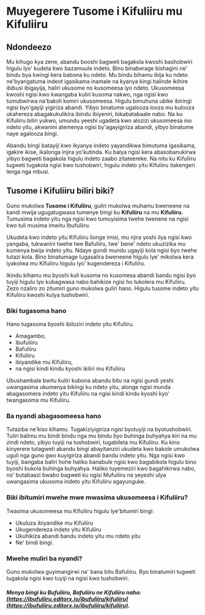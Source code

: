 # Muyegerere Tusome i Kifuliiru mu Kifuliiru
 
## Ndondeezo

Mu kihugo kya zene, abandu booshi bagweti bagakola kwoshi bashobwiri higulu lyo' kudeta kwo bazamuule indeto.
Bino binaberage bishagini ne' bindu bya kwingi kera babona ku ndeto. 
Mu bindu bihamu ibija ku ndeto ne'byangatuma indeot igasikama inamale na kyanya kingi halinde ikihire ibibusi ibigayija, haliri ukusome no kusomeesa iyo ndeto.
Ukusomeesa kwoshi ngisi kwo kwangaba kuliri kusoma nakwo, nga ngisi kwo tumubwirwa na'bakoli komiri ukusomeesa. Higulu bimuhuna ubike ibiringi ngisi byo'gayiji yigiriza abandi.
Yibyo binatume ugalooza looza mu kulooza ukahereza abagakukulikira ibindu ibiyeniri, bikabatabaale nabo. Na ku Kifuliiru biliri yukwo, umundu yeeshi ugadeta kwo alozizi ukusomeesa ino ndeto yitu, akwanini atemenya ngisi by'agayigiriza abandi, yibyo binatume naye agalooza bingi. 

Abandu bingi batayiji kwo ikyanya indeto yayandikwa bimutuma igasikama, igakire ikise, ikalonga injira yo'kutinda. Ku balya ngisi kera abasobanukirwa yibyo bagweti bagakola higulu indeto zaabo zitateereke.
Na nitu ku Kifuliiru tugweti tugakola ngisi kwo tushobwiri, higulu indeto yitu Kifuliiru itakengeri lenga nga mbusi.

## Tusome i Kifuliiru biliri biki?

Guno mukolwa **Tusome i Kifuliiru**, guliri mukolwa muhamu bweneene na kandi mwija ugugatugwasa tumenye bingi ku **Kifuliiru** na mu **Kifuliiru.** 
Tumusima indeto yitu nga ngisi kwo tumuyisima twehe twenene na ngisi kwo tuli musima imwitu Ibufuliiru.

Ukudeta kwo indeto yitu Kifuliiru ilonge imisi, mu njira yoshi ilya ngisi kwo yangaba, tukwanini twehe twe Bafuliiru,
twe' bene' ndeto ukuzizika mu kumenya bwija indeto yitu.
Ndaye gundi mundu ugayiji kola ngisi byo twehe tutazi kola. Bino binatumage tugasalira bweneene higulu lye' mikolwa kera iyakolwa mu Kifuliiru higulu lyo' kugendereza i Kifuliiru.

Ikindu kihamu mu byoshi kuli kusoma no kusomesa abandi bandu ngisi byo tuyiji higulu lyo kubagwasa nabo bahikize ngisi ho tukolera mu Kifuliiru. Zezo nzaliro zo zitumiri guno mukolwa guliri hano. Higulu tusome indeto yitu Kifuliiru kwoshi kulya tushobwiri.

### Biki tugasoma hano
Hano tugasoma byoshi ibiloziri indeto yitu Kifuliiru. 
- Amagambo, 
- Ibufuliiru
- Bafuliiru
- Kifuliiru
- ibiyandike mu Kifuliiru, 
- na ngisi kindi kindu kyoshi ikiliri mu Kifuliiru

Ubushambale bwitu kuliri kubona abandu bitu na ngisi gundi yeshi uwangasima ukumenya bikingi ku ndeto yitu, alonge ngisi munda abagasomera indeto yitu Kifuliiru na ngisi kindi kindu kyoshi kyo' twangasoma mu Kifuliiru.


### Ba nyandi abagasomeesa hano

Tutaziba ne'kiso kihamu. Tugakiziyigiriza ngisi byotuyiji na byotushobwiri. Tuliri balimu mu bindi bindu nga mu bindu byo buhinga buhyahya kiri na mu zindi ndeto, yibyo tuyiji na tushobwiri, tugabileta mu Kifuliiru.
Ku kino kinyerere tutagweti abandu bingi abayitanziri ukudeta kwo bakole umukolwa uguli nga guno gwo kuyigiriza abandi bandu indeto yitu. Nga ngisi kwo tuyiji, bangaba baliri hohe haliko banabule ngisi kwo bagabikola higulu bino byoshi bukola buhinga buhyahya. Haliko tuyemeziri kwo bagahikirwa nabo, no' butabaazi bwabo bagweti ku ngisi Mufuliiru na yeyeshi ulya uwangasima ukusoma indeto yitu Kifuliiru agayunguke.


### Biki ibitumiri mwehe mwe mwasima ukusomeesa i Kifuliiru?

Twasima ukusomeesa mu Kifuliiru higulu lye'bitumiri bingi: 
- Ukuluza ibiyandike mu Kifuliiru
- Ukugendereza indeto yitu Kifuliiru
- Ukuhikiza abandi bandu indeto yitu mu ndeto yitu
- Ne' bindi bingi.

### Mwehe muliri ba nyandi?

Guno mukolwa guyimangirwi na' bana bitu Bafuliiru. Byo binatumiri tugweti tugakola ngisi kwo tuyiji na ngisi kwo tushobwiri.


##### Menya bingi ku Bufuliiru, Bafuliiru ne Kifuliiru naho:  [https://ibufuliiru.editorx.io/ibufuliiru/kifuliiru](https://ibufuliiru.editorx.io/ibufuliiru/kifuliiru).
